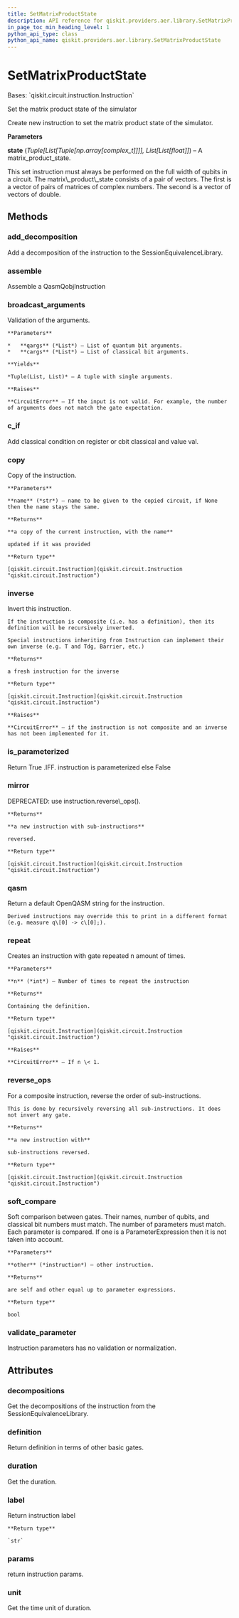 ```yaml
---
title: SetMatrixProductState
description: API reference for qiskit.providers.aer.library.SetMatrixProductState
in_page_toc_min_heading_level: 1
python_api_type: class
python_api_name: qiskit.providers.aer.library.SetMatrixProductState
---
```


# SetMatrixProductState

<Class id="qiskit.providers.aer.library.SetMatrixProductState" isDedicatedPage={true} github="https://github.com/qiskit/qiskit-aer/tree/stable/0.8/qiskit/providers/aer/library/set_instructions/set_matrix_product_state.py" signature="SetMatrixProductState(state)">
  Bases: `qiskit.circuit.instruction.Instruction`

  Set the matrix product state of the simulator

  Create new instruction to set the matrix product state of the simulator.

  **Parameters**

  **state** (*Tuple\[List\[Tuple\[np.array\[complex\_t]]]], List\[List\[float]]*) – A matrix\_product\_state.

  <Admonition title="Note" type="note">
    This set instruction must always be performed on the full width of qubits in a circuit. The matrix\_product\_state consists of a pair of vectors. The first is a vector of pairs of matrices of complex numbers. The second is a vector of vectors of double.
  </Admonition>

  ## Methods

  ### add\_decomposition

  <Function id="qiskit.providers.aer.library.SetMatrixProductState.add_decomposition" name="add_decomposition" signature="SetMatrixProductState.add_decomposition(decomposition)">
    Add a decomposition of the instruction to the SessionEquivalenceLibrary.
  </Function>

  ### assemble

  <Function id="qiskit.providers.aer.library.SetMatrixProductState.assemble" name="assemble" signature="SetMatrixProductState.assemble()">
    Assemble a QasmQobjInstruction
  </Function>

  ### broadcast\_arguments

  <Function id="qiskit.providers.aer.library.SetMatrixProductState.broadcast_arguments" name="broadcast_arguments" signature="SetMatrixProductState.broadcast_arguments(qargs, cargs)">
    Validation of the arguments.

    **Parameters**

    *   **qargs** (*List*) – List of quantum bit arguments.
    *   **cargs** (*List*) – List of classical bit arguments.

    **Yields**

    *Tuple(List, List)* – A tuple with single arguments.

    **Raises**

    **CircuitError** – If the input is not valid. For example, the number of arguments does not match the gate expectation.
  </Function>

  ### c\_if

  <Function id="qiskit.providers.aer.library.SetMatrixProductState.c_if" name="c_if" signature="SetMatrixProductState.c_if(classical, val)">
    Add classical condition on register or cbit classical and value val.
  </Function>

  ### copy

  <Function id="qiskit.providers.aer.library.SetMatrixProductState.copy" name="copy" signature="SetMatrixProductState.copy(name=None)">
    Copy of the instruction.

    **Parameters**

    **name** (*str*) – name to be given to the copied circuit, if None then the name stays the same.

    **Returns**

    **a copy of the current instruction, with the name**

    updated if it was provided

    **Return type**

    [qiskit.circuit.Instruction](qiskit.circuit.Instruction "qiskit.circuit.Instruction")
  </Function>

  ### inverse

  <Function id="qiskit.providers.aer.library.SetMatrixProductState.inverse" name="inverse" signature="SetMatrixProductState.inverse()">
    Invert this instruction.

    If the instruction is composite (i.e. has a definition), then its definition will be recursively inverted.

    Special instructions inheriting from Instruction can implement their own inverse (e.g. T and Tdg, Barrier, etc.)

    **Returns**

    a fresh instruction for the inverse

    **Return type**

    [qiskit.circuit.Instruction](qiskit.circuit.Instruction "qiskit.circuit.Instruction")

    **Raises**

    **CircuitError** – if the instruction is not composite and an inverse has not been implemented for it.
  </Function>

  ### is\_parameterized

  <Function id="qiskit.providers.aer.library.SetMatrixProductState.is_parameterized" name="is_parameterized" signature="SetMatrixProductState.is_parameterized()">
    Return True .IFF. instruction is parameterized else False
  </Function>

  ### mirror

  <Function id="qiskit.providers.aer.library.SetMatrixProductState.mirror" name="mirror" signature="SetMatrixProductState.mirror()">
    DEPRECATED: use instruction.reverse\_ops().

    **Returns**

    **a new instruction with sub-instructions**

    reversed.

    **Return type**

    [qiskit.circuit.Instruction](qiskit.circuit.Instruction "qiskit.circuit.Instruction")
  </Function>

  ### qasm

  <Function id="qiskit.providers.aer.library.SetMatrixProductState.qasm" name="qasm" signature="SetMatrixProductState.qasm()">
    Return a default OpenQASM string for the instruction.

    Derived instructions may override this to print in a different format (e.g. measure q\[0] -> c\[0];).
  </Function>

  ### repeat

  <Function id="qiskit.providers.aer.library.SetMatrixProductState.repeat" name="repeat" signature="SetMatrixProductState.repeat(n)">
    Creates an instruction with gate repeated n amount of times.

    **Parameters**

    **n** (*int*) – Number of times to repeat the instruction

    **Returns**

    Containing the definition.

    **Return type**

    [qiskit.circuit.Instruction](qiskit.circuit.Instruction "qiskit.circuit.Instruction")

    **Raises**

    **CircuitError** – If n \< 1.
  </Function>

  ### reverse\_ops

  <Function id="qiskit.providers.aer.library.SetMatrixProductState.reverse_ops" name="reverse_ops" signature="SetMatrixProductState.reverse_ops()">
    For a composite instruction, reverse the order of sub-instructions.

    This is done by recursively reversing all sub-instructions. It does not invert any gate.

    **Returns**

    **a new instruction with**

    sub-instructions reversed.

    **Return type**

    [qiskit.circuit.Instruction](qiskit.circuit.Instruction "qiskit.circuit.Instruction")
  </Function>

  ### soft\_compare

  <Function id="qiskit.providers.aer.library.SetMatrixProductState.soft_compare" name="soft_compare" signature="SetMatrixProductState.soft_compare(other)">
    Soft comparison between gates. Their names, number of qubits, and classical bit numbers must match. The number of parameters must match. Each parameter is compared. If one is a ParameterExpression then it is not taken into account.

    **Parameters**

    **other** (*instruction*) – other instruction.

    **Returns**

    are self and other equal up to parameter expressions.

    **Return type**

    bool
  </Function>

  ### validate\_parameter

  <Function id="qiskit.providers.aer.library.SetMatrixProductState.validate_parameter" name="validate_parameter" signature="SetMatrixProductState.validate_parameter(parameter)">
    Instruction parameters has no validation or normalization.
  </Function>

  ## Attributes

  ### decompositions

  <Attribute id="qiskit.providers.aer.library.SetMatrixProductState.decompositions" name="decompositions">
    Get the decompositions of the instruction from the SessionEquivalenceLibrary.
  </Attribute>

  ### definition

  <Attribute id="qiskit.providers.aer.library.SetMatrixProductState.definition" name="definition">
    Return definition in terms of other basic gates.
  </Attribute>

  ### duration

  <Attribute id="qiskit.providers.aer.library.SetMatrixProductState.duration" name="duration">
    Get the duration.
  </Attribute>

  ### label

  <Attribute id="qiskit.providers.aer.library.SetMatrixProductState.label" name="label">
    Return instruction label

    **Return type**

    `str`
  </Attribute>

  ### params

  <Attribute id="qiskit.providers.aer.library.SetMatrixProductState.params" name="params">
    return instruction params.
  </Attribute>

  ### unit

  <Attribute id="qiskit.providers.aer.library.SetMatrixProductState.unit" name="unit">
    Get the time unit of duration.
  </Attribute>
</Class>


